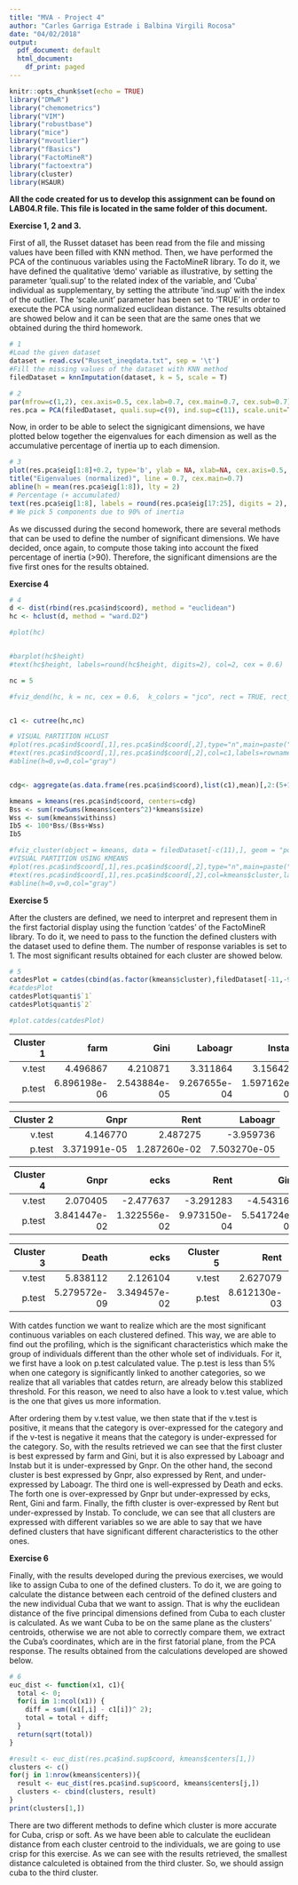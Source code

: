 ```yaml
---
title: "MVA - Project 4"
author: "Carles Garriga Estrade i Balbina Virgili Rocosa"
date: "04/02/2018"
output:
  pdf_document: default
  html_document:
    df_print: paged
---
```


```r
knitr::opts_chunk$set(echo = TRUE)
library("DMwR")
library("chemometrics")
library("VIM")
library("robustbase")
library("mice")
library("mvoutlier")
library("fBasics")
library("FactoMineR")
library("factoextra")
library(cluster)
library(HSAUR)

```
**All the code created for us to develop this assignment can be found on LAB04.R file. This file is located in the same folder of this document.**

**Exercise 1, 2 and 3.**

First of all, the Russet dataset has been read from the file and missing values have been filled with KNN method. Then, we have performed the PCA of the continuous variables using the FactoMineR library. To do it, we have defined the qualitative 'demo' variable as illustrative, by setting the parameter 'quali.sup' to the related index of the variable, and 'Cuba' individual as supplementary, by setting the attribute 'ind.sup' with the index of the outlier. The 'scale.unit' parameter has been set to 'TRUE' in order to execute the PCA using normalized euclidean distance. The results obtained are showed below and it can be seen that are the same ones that we obtained during the third homework. 

```r
# 1
#Load the given dataset
dataset = read.csv("Russet_ineqdata.txt", sep = '\t')
#Fill the missing values of the dataset with KNN method
filedDataset = knnImputation(dataset, k = 5, scale = T)
```

```r
# 2
par(mfrow=c(1,2), cex.axis=0.5, cex.lab=0.7, cex.main=0.7, cex.sub=0.7)
res.pca = PCA(filedDataset, quali.sup=c(9), ind.sup=c(11), scale.unit=TRUE, ncp=5, graph=T)  
``` 
Now, in order to be able to select the signigicant dimensions, we have plotted below together the eigenvalues for each dimension as well as the accumulative percentage of inertia up to each dimension.

```r
# 3
plot(res.pca$eig[1:8]+0.2, type='b', ylab = NA, xlab=NA, cex.axis=0.5, cex.lab=0.7, cex.main=0.7, cex.sub=0.7)
title("Eigenvalues (normalized)", line = 0.7, cex.main=0.7)
abline(h = mean(res.pca$eig[1:8]), lty = 2)
# Percentage (+ accumulated)
text(res.pca$eig[1:8], labels = round(res.pca$eig[17:25], digits = 2), col=2, cex=0.75)
# We pick 5 components due to 90% of inertia
```
As we discussed during the second homework, there are several methods that can be used to define the number of significant dimensions. We have decided, once again, to compute those taking into account the fixed percentage of inertia (>90). Therefore, the significant dimensions are the five first ones for the results obtained.

**Exercise 4**

```r
# 4
d <- dist(rbind(res.pca$ind$coord), method = "euclidean")
hc <- hclust(d, method = "ward.D2")

#plot(hc)


#barplot(hc$height)
#text(hc$height, labels=round(hc$height, digits=2), col=2, cex = 0.6)

nc = 5

#fviz_dend(hc, k = nc, cex = 0.6,  k_colors = "jco", rect = TRUE, rect_border = "jco", rect_fill = TRUE)


c1 <- cutree(hc,nc)

# VISUAL PARTITION HCLUST
#plot(res.pca$ind$coord[,1],res.pca$ind$coord[,2],type="n",main=paste("Clustering of expenses in", toString(nc),"classes (HC)"))
#text(res.pca$ind$coord[,1],res.pca$ind$coord[,2],col=c1,labels=rownames(res.pca$ind$coord),cex = 0.6)
#abline(h=0,v=0,col="gray")


cdg<- aggregate(as.data.frame(res.pca$ind$coord),list(c1),mean)[,2:(5+1)]

kmeans = kmeans(res.pca$ind$coord, centers=cdg)
Bss <- sum(rowSums(kmeans$centers^2)*kmeans$size)
Wss <- sum(kmeans$withinss)
Ib5 <- 100*Bss/(Bss+Wss)
Ib5

#fviz_cluster(object = kmeans, data = filedDataset[-c(11),], geom = "point", stand = FALSE, ellipse.type = "norm") + theme_bw()
#VISUAL PARTITION USING KMEANS
#plot(res.pca$ind$coord[,1],res.pca$ind$coord[,2],type="n",main=paste("Clustering of expenses in", toString(nc),"classes (kmeans)"))
#text(res.pca$ind$coord[,1],res.pca$ind$coord[,2],col=kmeans$cluster,labels=rownames(res.pca$ind$coord),cex = 0.6)
#abline(h=0,v=0,col="gray")
```

**Exercise 5**

After the clusters are defined, we need to interpret and represent them in the first factorial display using the function 'catdes' of the FactoMineR library. To do it, we need to pass to the function the defined clusters with the dataset used to define them. The number of response variables is set to 1. The most significant results obtained for each cluster are showed below.

```r
# 5
catdesPlot = catdes(cbind(as.factor(kmeans$cluster),filedDataset[-11,-9]),1)
#catdesPlot
catdesPlot$quanti$`1`
catdesPlot$quanti$`2`

#plot.catdes(catdesPlot)
```

| **Cluster 1**  | farm | Gini |  Laboagr  |  Instab   |   Gnpr |
|----------:|----------:|----------:|----------:|----------:|----------:|
| v.test | 4.496867 | 4.210871  | 3.311864 | 3.156425 |-3.624185 |
| p.test | 6.896198e-06 | 2.543884e-05 | 9.267655e-04 | 1.597162e-03 | 2.898740e-04 |


| **Cluster 2**  | Gnpr |   Rent  | Laboagr |
|----------:|----------:|----------:|----------:|
| v.test |  4.146770 | 2.487275 | -3.959736 |
| p.test | 3.371991e-05 | 1.287260e-02 | 7.503270e-05 |

| **Cluster 4**  | Gnpr   |   ecks    |  Rent    |  Gini    |  farm |
|----------:|----------:|----------:|----------:|----------:|----------:|
| v.test | 2.070405 | -2.477637 | -3.291283 | -4.543160 | -5.048875 |
| p.test | 3.841447e-02 | 1.322556e-02 | 9.973150e-04 | 5.541724e-06 | 4.444186e-07 |

| **Cluster 3**  | Death |   ecks  |     | **Cluster 5**  | Rent  |  Instab  |
|----------:|----------:|----------:|----------:|----------:|----------:|----------:|
| v.test |  5.838112 | 2.126104 |      | v.test |  2.627079 | -4.592467 | 
| p.test | 5.279572e-09 | 3.349457e-02 |    | p.test | 8.612130e-03 | 4.380374e-06 | 

With catdes function we want to realize which are the most significant continuous variables on each clustered defined. This way, we are able to find out the profiling, which is the significant characteristics which make the group of individuals different than the other whole set of individuals. For it, we first have a look on p.test calculated value. The p.test is less than 5% when one category is significantly linked to another categories, so we realize that all variables that catdes return, are already below this stablized threshold. For this reason, we need to also have a look to v.test value, which is the one that gives us more information.

After ordering them by v.test value, we then state that if the v.test is positive, it means that the category is over-expressed for the category and if the v-test is negative it means that the category is under-expressed for the category. So, with the results retrieved we can see that the first cluster is best expressed by farm and Gini, but it is also expressed by Laboagr and Instab but it is under-expressed by Gnpr. On the other hand, the second cluster is best expressed by Gnpr, also expressed by Rent, and under-expressed by Laboagr. The third one is well-expressed by Death and ecks. The forth one is over-expressed by Gnpr but under-expressed by ecks, Rent, Gini and farm. Finally, the fifth cluster is over-expressed by Rent but under-expressed by Instab. To conclude, we can see that all clusters are expressed with different variables so we are able to say that we have defined clusters that have significant different characteristics to the other ones. 


**Exercise 6**

Finally, with the results developed during the previous exercises, we would like to assign Cuba to one of the defined clusters. To do it, we are going to calculate the distance between each centroid of the defined clusters and the new individual Cuba that we want to assign. That is why the euclidean distance of the five principal dimensions defined from Cuba to each cluster is calculated. As we want Cuba to be on the same plane as the clusters' centroids, otherwise we are not able to correctly compare them, we extract the Cuba's coordinates, which are in the first fatorial plane, from the PCA response. The results obtained from the calculations developed are showed below.

```r
# 6
euc_dist <- function(x1, c1){ 
  total <- 0;
  for(i in 1:ncol(x1)) {
    diff = sum((x1[,i] - c1[i])^ 2);
    total = total + diff;
  }
  return(sqrt(total)) 
}

#result <- euc_dist(res.pca$ind.sup$coord, kmeans$centers[1,])
clusters <- c()
for(j in 1:nrow(kmeans$centers)){
  result <- euc_dist(res.pca$ind.sup$coord, kmeans$centers[j,])
  clusters <- cbind(clusters, result)
}
print(clusters[1,])
```

There are two different methods to define which cluster is more accurate for Cuba, crisp or soft. As we have been able to calculate the euclidean distance from each cluster centroid to the individuals, we are going to use crisp for this exercise. As we can see with the results retrieved, the smallest distance calculeted is obtained from the third cluster. So, we should assign cuba to the third cluster.
